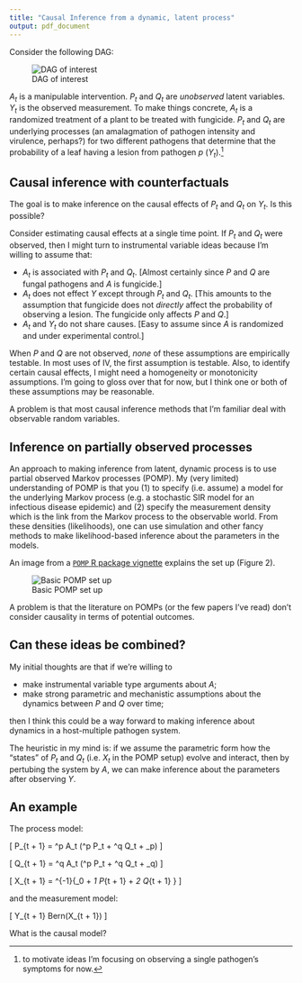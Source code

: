 ```yaml
---
title: "Causal Inference from a dynamic, latent process"
output: pdf_document
---
```


Consider the following DAG:

![DAG of interest](img/dag1.jpg)

$A_t$ is a manipulable intervention. $P_t$ and $Q_t$ are *unobserved* latent variables. $Y_t$ is the observed measurement.  To make things concrete, $A_t$ is a randomized treatment of a plant to be treated with fungicide. $P_t$ and $Q_t$ are underlying processes (an amalagmation of pathogen intensity and virulence, perhaps?) for two different pathogens that determine that the probability of a leaf having a lesion from pathogen $p$ ($Y_t$).^[to motivate ideas I'm focusing on observing a single pathogen's symptoms for now.] 

## Causal inference with counterfactuals

The goal is to make inference on the causal effects of $P_t$ and $Q_t$ on $Y_t$. Is this possible?

Consider estimating causal effects at a single time point. If $P_t$ and $Q_t$ were observed, then I might turn to instrumental variable ideas because I'm willing to assume that:

* $A_t$ is associated with $P_t$ and $Q_t$. [Almost certainly since $P$ and $Q$ are fungal pathogens and $A$ is fungicide.]
* $A_t$ does not effect $Y$ except through $P_t$ and $Q_t$. [This amounts to the assumption that fungicide does not *directly* affect the probability of observing a lesion. The fungicide only affects $P$ and $Q$.]
* $A_t$ and $Y_t$ do not share causes. [Easy to assume since $A$ is randomized and under experimental control.]

When $P$ and $Q$ are not observed, *none* of these assumptions are empirically testable. In most uses of IV, the first assumption is testable. Also, to identify certain causal effects, I might need a homogeneity or monotonicity assumptions. I'm going to gloss over that for now, but I think one or both of these assumptions may be reasonable.

A problem is that most causal inference methods that I'm familiar deal with observable random variables.

## Inference on partially observed processes

An approach to making inference from latent, dynamic process is to use partial observed Markov processes (POMP). My (very limited) understanding of POMP is that you (1) to specify (i.e. assume) a model for the underlying Markov process (e.g. a stochastic SIR model for an infectious disease epidemic) and (2) specify the measurement density which is the link from the Markov process to the observable world. From these densities (likelihoods), one can use simulation and other fancy methods to make likelihood-based inference about the parameters in the models.

An image from a [`POMP` R package vignette](http://kingaa.github.io/pomp/vignettes/getting_started.html) explains the set up (Figure 2).

![Basic POMP set up](img/pomp_model.png)

A problem is that the literature on POMPs (or the few papers I've read) don't consider causality in terms of potential outcomes. 

## Can these ideas be combined?

My initial thoughts are that if we're willing to

* make instrumental variable type arguments about $A$;
* make strong parametric and mechanistic assumptions about the dynamics between $P$ and $Q$ over time;

then I think this could be a way forward to making inference about dynamics in a host-multiple pathogen system.

The heuristic in my mind is: if we assume the parametric form how the "states" of $P_t$ and $Q_t$ (i.e. $X_t$ in the POMP setup) evolve and interact, then by pertubing the system by $A$, we can make inference about the parameters after observing $Y$.

## An example

The process model: 

\[
P_{t + 1} = \delta^p A_t (\gamma^p P_t + \gamma^q Q_t + \epsilon_p)
\]

\[
Q_{t + 1} = \delta^q A_t (\phi^p P_t + \phi^q Q_t + \epsilon_q)
\]

\[
X_{t + 1} = \mbox{logit}^{-1}\{\beta_0 + \beta_1 P_{t + 1} + \beta_2 Q_{t + 1} \}
\]

and the measurement model:

\[
Y_{t + 1} \sim Bern(X_{t + 1})
\]

What is the causal model?